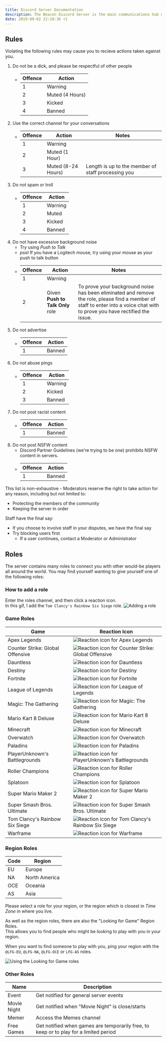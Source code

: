 ```yaml
---
title: Discord Server Documentation
description: The Beacon Discord Server is the main communications hub of all actions done on The Beacon. Learn how to utilise the server to the best ability, whilst following the rules.
date: 2019-09-02 22:10:36 +1
---
```



## Rules
Violating the following rules may cause you to recieve actions taken against you.

1. Do not be a dick, and please be respectful of other people
	- Offence | Action
	  ------- | -----------
		1       | Warning
		2       | Muted (4 Hours)
		3       | Kicked
		4       | Banned
2. Use the correct channel for your conversations
	- Offence | Action             | Notes
	  ------- | ------------------ | -----
		1       | Warning            |
		2       | Muted (1 Hour)     |
		3       | Muted (8-24 Hours) | Length is up to the member of staff processing you
3. Do not spam or troll
	- Offence | Action     
	  ------- | -----------
		1       | Warning
		2       | Muted
		3       | Kicked
		4       | Banned
4. Do not have excessive background noise
	- Try using _Push to Talk_
	- _psst_ <Link to="/docs/discord/logitech-push-to-talk">If you have a Logitech mouse, try using your mouse as your push to talk button</Link>
	- Offence | Action                           | Notes
	  ------- | -------------------------------- | ------
		1       | Warning                          |
		2       | Given **Push to Talk Only** role | To prove your background noise has been eliminated and remove the role, please find a member of staff to enter into a voice chat with to prove you have rectified the issue.
5. Do not advertise
	- Offence | Action
	  ------- | -----------
		1       | Banned
6. Do not abuse pings
	- Offence | Action
		------- | -----------
		1       | Warning
		2       | Kicked
		3       | Banned
7. Do not post racist content
	- Offence | Action
	  ------- | -----------
		1       | Banned
8. Do not post NSFW content
	- Discord Partner Guidelines (we're trying to be one) prohibits NSFW content in servers.
	- Offence | Action
	  ------- | -----------
		1       | Banned

This list is non-exhaustive - Moderators reserve the right to take action for any reason, including but not limited to:
- Protecting the members of the community
- Keeping the server in order

Staff have the final say:
- If you choose to involve staff in your disputes, we have the final say
- Try blocking users first
	- If a user continues, contact a Moderator or Administrator

## Roles
The server contains many roles to connect you with other would-be players all around the world.
You may find yourself wanting to give yourself one of the following roles:

### How to add a role
Enter the roles channel, and then click a reaction icon.  
In this gif, I add the `Tom Clancy's Rainbow Six Siege` role.
<img src={rolesGif} alt="Adding a role" />

### Game Roles

Game                              | Reaction Icon                                                                                                         |
--------------------------------- | --------------------------------------------------------------------------------------------------------------------- |
Apex Legends                      | <img src="https://cdn.discordapp.com/emojis/602570214072385536.png?v=1" className={styles.icon} alt="Reaction icon for Apex Legends" title="Reaction icon for Apex Legends" />
Counter Strike: Global Offensive  | <img src="https://cdn.discordapp.com/emojis/602573024452935680.png?v=1" className={styles.icon} alt="Reaction icon for Counter Strike: Global Offensive" title="Reaction icon for Counter Strike: Global Offensive" />
Dauntless                         | <img src="https://cdn.discordapp.com/emojis/602569854259560458.png?v=1" className={styles.icon} alt="Reaction icon for Dauntless" title="Reaction icon for Dauntless" />
Destiny                           | <img src="https://cdn.discordapp.com/emojis/602571885657718822.png?v=1" className={styles.icon} alt="Reaction icon for Destiny" title="Reaction icon for Destiny" />
Fortnite                          | <img src="https://cdn.discordapp.com/emojis/602570231306518528.png?v=1" className={styles.icon} alt="Reaction icon for Fortnite" title="Reaction icon for Fortnite" />
League of Legends                 | <img src="https://cdn.discordapp.com/emojis/602570255646326784.png?v=1" className={styles.icon} alt="Reaction icon for League of Legends" title="Reaction icon for League of Legends" />
Magic: The Gathering              | <img src="https://cdn.discordapp.com/emojis/602570317587677184.png?v=1" className={styles.icon} alt="Reaction icon for Magic: The Gathering" title="Reaction icon for Magic: The Gathering" />
Mario Kart 8 Deluxe               | <img src="https://cdn.discordapp.com/emojis/602572110132674570.png?v=1" className={styles.icon} alt="Reaction icon for Mario Kart 8 Deluxe" title="Reaction icon for Mario Kart 8 Deluxe" />
Minecraft                         | <img src="https://cdn.discordapp.com/emojis/602572142667759616.png?v=1" className={styles.icon} alt="Reaction icon for Minecraft" title="Reaction icon for Minecraft" />
Overwatch                         | <img src="https://cdn.discordapp.com/emojis/602570373615190016.png?v=1" className={styles.icon} alt="Reaction icon for Overwatch" title="Reaction icon for Overwatch" />
Paladins                          | <img src="https://cdn.discordapp.com/emojis/607216511513526291.png?v=1" className={styles.icon} alt="Reaction icon for Paladins" title="Reaction icon for Paladins" />
PlayerUnknown's Battlegrounds     | <img src="https://cdn.discordapp.com/emojis/602570335514132558.png?v=1" className={styles.icon} alt="Reaction icon for PlayerUnknown's Battlegrounds" title="Reaction icon for PlayerUnknown's Battlegrounds" />
Roller Champions                  | <img src="https://cdn.discordapp.com/emojis/602571869438083093.png?v=1" className={styles.icon} alt="Reaction icon for Roller Champions" title="Reaction icon for Roller Champions" />
Splatoon                          | <img src="https://cdn.discordapp.com/emojis/602570433811972106.png?v=1" className={styles.icon} alt="Reaction icon for Splatoon" title="Reaction icon for Splatoon" />
Super Mario Maker 2               | <img src="https://cdn.discordapp.com/emojis/602571872630079565.png?v=1" className={styles.icon} alt="Reaction icon for Super Mario Maker 2" title="Reaction icon for Super Mario Maker 2" />
Super Smash Bros. Ultimate        | <img src="https://cdn.discordapp.com/emojis/602570362261209088.png?v=1" className={styles.icon} alt="Reaction icon for Super Smash Bros. Ultimate" title="Reaction icon for Super Smash Bros. Ultimate" />
Tom Clancy's Rainbow Six Siege    | <img src="https://cdn.discordapp.com/emojis/602570339813163026.png?v=1" className={styles.icon} alt="Reaction icon for Tom Clancy's Rainbow Six Siege" title="Reaction icon for Tom Clancy's Rainbow Six Siege" />
Warframe                          | <img src="https://cdn.discordapp.com/emojis/602570402035924993.png?v=1" className={styles.icon} alt="Reaction icon for Warframe" title="Reaction icon for Warframe" />

### Region Roles
Code | Region
---- | ----------------
EU   | Europe
NA   | North America
OCE  | Oceania
AS   | Asia

Please select a role for your region, or the region which is closest in _Time Zone_ in where you live.

As well as the region roles, there are also the "Looking for Game" Region Roles.  
This allows you to find people who might be looking to play with you in your region.

When you want to find someone to play with you, ping your region with the `@LFG-EU`, `@LFG-NA`, `@LFG-OCE` or `LFG-AS` roles.

<img src={lfgGif} alt="Using the Looking for Game roles" />

### Other Roles

Name        | Description
----------- | -------------------------------
Event       | Get notified for general server events
Movie Night | Get notified when "Movie Night" is close/starts
Memer       | Access the Memes channel
Free Games  | Get notified when games are temporarily free, to keep or to play for a limited period
